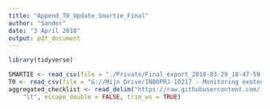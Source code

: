 ```yaml
---
title: "Append_T0_Update_Smartie_Final"
author: "Sander"
date: "3 April 2018"
output: pdf_document
---
```


```r
library(tidyverse)
```

```r
SMARTIE <- read_csv(file = "./Private/Final_export_2018-03-29_18-47-59.csv")
T0 <- read_csv(file = "G://Mijn Drive/INBOPRJ-10217 - Monitoring exoten ikv EU- verordening IAS  Coördinatie, voorbereiding, implementatie en opvolging/data/SMARTIE/T0 Update/invasive_EU_listed_and_considered_with_joins.csv")
aggregated_checklist <- read_delim("https://raw.githubusercontent.com/inbo/alien-species-checklist/master/data/processed/aggregated-checklist.tsv", 
    "\t", escape_double = FALSE, trim_ws = TRUE)
```

